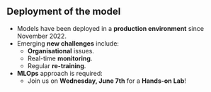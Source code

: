 ## Deployment of the model

- Models have been deployed in a [**production environment**]{.orange} since November 2022.
- Emerging [**new challenges**]{.orange} include:
  - [**Organisational**]{.blue2} issues.
  - Real-time [**monitoring**]{.blue2}.
  - Regular [**re-training**]{.blue2}.
- [**MLOps**]{.orange} approach is required:
  - Join us on [**Wednesday, June 7th**]{.blue2} for a [**Hands-on Lab**]{.blue2}!
